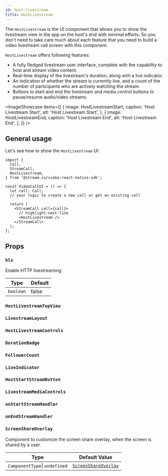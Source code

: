 ```yaml
---
id: host-livestream
title: HostLivestream
---
```




The `HostLivestream` is the UI component that allows you to show the livestream view in the app on the host's end with minimal efforts. So you don't need to take care much about each feature that you need to build a video livestream call screen with this component.

`HostLivestream` offers following features:

- A fully fledged livestream user interface, complete with the capability to host and stream video content.
- Real-time display of the livestream's duration, along with a live indicator.
- An indication of whether the stream is currently live, and a count of the number of participants who are actively watching the stream.
- Buttons to start and end the livestream and media control buttons to pause/resume audio/video streams.

<ImageShowcase
  items={[
    {
      image: HostLivestreamStart,
      caption: 'Host Livestream Start',
      alt: 'Host Livestream Start',
    },
    {
      image: HostLivestreamEnd,
      caption: 'Host Livestream End',
      alt: 'Host Livestream End',
    },
  ]}
/>

## General usage

Let's see how to show the `HostLivestream` UI:

```tsx
import {
  Call,
  StreamCall,
  HostLivestream,
} from '@stream-io/video-react-native-sdk';

const VideoCallUI = () => {
  let call: Call;
  // your logic to create a new call or get an existing call

  return (
    <StreamCall call={call}>
      // highlight-next-line
      <HostLivestream />
    </StreamCall>
  );
};
```

## Props

### `hls`

Enable HTTP livestreaming

| Type      | Default |
| --------- | ------- |
| `boolean` | false   |

### `HostLivestreamTopView`

<HostLivestreamTopView />

### `LivestreamLayout`

<LivestreamLayout />

### `HostLivestreamControls`

<HostLivestreamControls />

### `DurationBadge`

<DurationBadge />

### `FollowerCount`

<FollowerCount />

### `LiveIndicator`

<LiveIndicator />

### `HostStartStreamButton`

<HostStartStreamButton />

### `LivestreamMediaControls`

<LiveStreamMediaControls />

### `onStartStreamHandler`

<OnStartStreamHandler />

### `onEndStreamHandler`

<OnEndStreamHandler />

### `ScreenShareOverlay`

Component to customize the screen share overlay, when the screen is shared by a user.

| Type                          | Default Value                                                                                                                                          |
| ----------------------------- | ------------------------------------------------------------------------------------------------------------------------------------------------------ |
| `ComponentType`\| `undefined` | [`ScreenShareOverlay`](https://github.com/GetStream/stream-video-js/blob/main/packages/react-native-sdk/src/components/utility/ScreenShareOverlay.tsx) |
